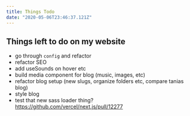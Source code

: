 ```yaml
---
title: Things Todo
date: "2020-05-06T23:46:37.121Z"
---
```


## Things left to do on my website

- go through `config` and refactor
- refactor SEO
- add useSounds on hover etc
- build media component for blog (music, images, etc)
- refactor blog setup (new slugs, organize folders etc, compare tanias blog)
- style blog
- test that new sass loader thing? https://github.com/vercel/next.js/pull/12277
